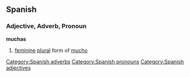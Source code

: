 == Spanish ==
=== Adjective, Adverb, Pronoun ===
'''muchas'''
# [[feminine]] [[plural]] form of [[mucho]]

[[Category:Spanish adverbs]]
[[Category:Spanish pronouns]]
[[Category:Spanish adjectives]]